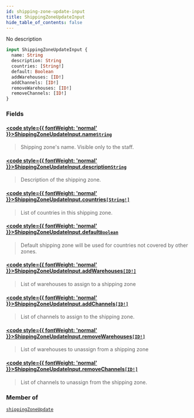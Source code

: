 ```yaml
---
id: shipping-zone-update-input
title: ShippingZoneUpdateInput
hide_table_of_contents: false
---
```








No description

```graphql
input ShippingZoneUpdateInput {
  name: String
  description: String
  countries: [String!]
  default: Boolean
  addWarehouses: [ID!]
  addChannels: [ID!]
  removeWarehouses: [ID!]
  removeChannels: [ID!]
}
```


### Fields

#### [<code style={{ fontWeight: 'normal' }}>ShippingZoneUpdateInput.<b>name</b></code>](#)<Bullet />[`String`](../../../developer/api-reference/scalars/string) <Badge class="secondary" text="scalar"/>
> Shipping zone's name. Visible only to the staff.
> 

#### [<code style={{ fontWeight: 'normal' }}>ShippingZoneUpdateInput.<b>description</b></code>](#)<Bullet />[`String`](../../../developer/api-reference/scalars/string) <Badge class="secondary" text="scalar"/>
> Description of the shipping zone.
> 

#### [<code style={{ fontWeight: 'normal' }}>ShippingZoneUpdateInput.<b>countries</b></code>](#)<Bullet />[`[String!]`](../../../developer/api-reference/scalars/string) <Badge class="secondary" text="list"/> <Badge class="secondary" text="scalar"/>
> List of countries in this shipping zone.
> 

#### [<code style={{ fontWeight: 'normal' }}>ShippingZoneUpdateInput.<b>default</b></code>](#)<Bullet />[`Boolean`](../../../developer/api-reference/scalars/boolean) <Badge class="secondary" text="scalar"/>
> Default shipping zone will be used for countries not covered by other zones.
> 

#### [<code style={{ fontWeight: 'normal' }}>ShippingZoneUpdateInput.<b>addWarehouses</b></code>](#)<Bullet />[`[ID!]`](../../../developer/api-reference/scalars/id) <Badge class="secondary" text="list"/> <Badge class="secondary" text="scalar"/>
> List of warehouses to assign to a shipping zone
> 

#### [<code style={{ fontWeight: 'normal' }}>ShippingZoneUpdateInput.<b>addChannels</b></code>](#)<Bullet />[`[ID!]`](../../../developer/api-reference/scalars/id) <Badge class="secondary" text="list"/> <Badge class="secondary" text="scalar"/>
> List of channels to assign to the shipping zone.
> 

#### [<code style={{ fontWeight: 'normal' }}>ShippingZoneUpdateInput.<b>removeWarehouses</b></code>](#)<Bullet />[`[ID!]`](../../../developer/api-reference/scalars/id) <Badge class="secondary" text="list"/> <Badge class="secondary" text="scalar"/>
> List of warehouses to unassign from a shipping zone
> 

#### [<code style={{ fontWeight: 'normal' }}>ShippingZoneUpdateInput.<b>removeChannels</b></code>](#)<Bullet />[`[ID!]`](../../../developer/api-reference/scalars/id) <Badge class="secondary" text="list"/> <Badge class="secondary" text="scalar"/>
> List of channels to unassign from the shipping zone.
> 



### Member of

[`shippingZoneUpdate`](../../../developer/api-reference/mutations/shipping-zone-update)  <Badge class="secondary" text="mutation"/>



